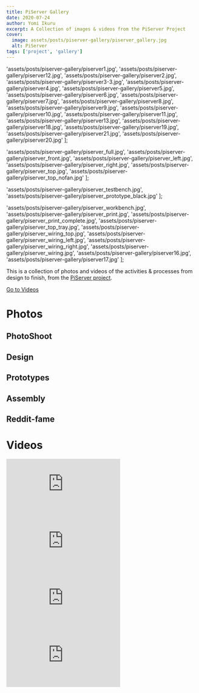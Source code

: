 ```yaml
---
title: PiServer Gallery
date: 2020-07-24
author: Yomi Ikuru
excerpt: A Collection of images & videos from the PiServer Project
cover:
  image: assets/posts/piserver-gallery/piserver_gallery.jpg
  alt: PiServer
tags: ['project', 'gallery']
---
```



  'assets/posts/piserver-gallery/piserver1.jpg',
  'assets/posts/piserver-gallery/piserver12.jpg',
  'assets/posts/piserver-gallery/piserver2.jpg',
  'assets/posts/piserver-gallery/piserver3-3.jpg',
  'assets/posts/piserver-gallery/piserver4.jpg',
  'assets/posts/piserver-gallery/piserver5.jpg',
  'assets/posts/piserver-gallery/piserver6.jpg',
  'assets/posts/piserver-gallery/piserver7.jpg',
  'assets/posts/piserver-gallery/piserver8.jpg',
  'assets/posts/piserver-gallery/piserver9.jpg',
  'assets/posts/piserver-gallery/piserver10.jpg',
  'assets/posts/piserver-gallery/piserver11.jpg',
  'assets/posts/piserver-gallery/piserver13.jpg',
  'assets/posts/piserver-gallery/piserver18.jpg',
  'assets/posts/piserver-gallery/piserver19.jpg',
  'assets/posts/piserver-gallery/piserver21.jpg',
  'assets/posts/piserver-gallery/piserver20.jpg'
];

  'assets/posts/piserver-gallery/piserver_full.jpg',
  'assets/posts/piserver-gallery/piserver_front.jpg',
  'assets/posts/piserver-gallery/piserver_left.jpg',
  'assets/posts/piserver-gallery/piserver_right.jpg',
  'assets/posts/piserver-gallery/piserver_top.jpg',
  'assets/posts/piserver-gallery/piserver_top_nofan.jpg'
];

  'assets/posts/piserver-gallery/piserver_testbench.jpg',
  'assets/posts/piserver-gallery/piserver_prototype_black.jpg'
];

  'assets/posts/piserver-gallery/piserver_workbench.jpg',
  'assets/posts/piserver-gallery/piserver_print.jpg',
  'assets/posts/piserver-gallery/piserver_print_complete.jpg',
  'assets/posts/piserver-gallery/piserver_top_tray.jpg',
  'assets/posts/piserver-gallery/piserver_wiring_top.jpg',
  'assets/posts/piserver-gallery/piserver_wiring_left.jpg',
  'assets/posts/piserver-gallery/piserver_wiring_right.jpg',
  'assets/posts/piserver-gallery/piserver_wiring.jpg',
  'assets/posts/piserver-gallery/piserver16.jpg',
  'assets/posts/piserver-gallery/piserver17.jpg'
];


This is a collection of photos and videos of the activities & processes from design to finish, from the [PiServer project](/piserver).

<a href="#videos">Go to Videos</a>

# Photos

## PhotoShoot

<R2Image key={photoshootImages[0]} alt="Built up PiServer 1.0" />

<R2Image key={photoshootImages[1]} alt="PiServer on my desk and powering an RGB LED light strip" />

<R2Image key={photoshootImages[2]} alt="External ports" />

<R2Image key={photoshootImages[3]} alt="Top OLED display" />

<R2Image key={photoshootImages[4]} alt="Front view" />

<R2Image
  key={photoshootImages[5]}
  alt="Left side view showing connectors, wiring and 12V PSU that powers the HDD and top fan"
/>

<R2Image
  key={photoshootImages[5]}
  alt="Front view showing tray design and 'yellow' covered MOSFETs for RGB LED control"
/>

<R2Image key={photoshootImages[6]} alt="HDD Tray with felt pads to reduce vibration" />

<R2Image key={photoshootImages[7]} alt="3.5 inch 2TB seagate iron wolf HDD on tray" />

<R2Image
  key={photoshootImages[8]}
  alt="Front view showing Raspberry Pi and dc connectors in recessed cable area"
/>

<R2Image key={photoshootImages[9]} alt="Bottom tray in place to partly cover cables" />

<R2Image key={photoshootImages[10]} alt="Left side showing 12V PSU with shroud removed" />

<R2Image
  key={photoshootImages[11]}
  alt="Front view showing 1 of 3 ventilation slits and felt pads in HDD compartment"
/>

<R2Image
  key={photoshootImages[12]}
  alt="Right side showing 5V PSU that powers the Raspberry Pi 4"
/>

<R2Image key={photoshootImages[13]} alt="Rear view showing the inside amd cabling in PiServer" />

<R2Image key={photoshootImages[14]} alt="A closer look of the rear with the HDD taken out" />

## Design

<R2Image
  key={designImages[0]}
  alt="Built Piserver without casing. Space available for two 3.5 inch HDDs"
/>

<R2Image
  key={designImages[1]}
  alt="Front View with visible front airflow vent at the base of the chassis"
/>

<R2Image
  key={designImages[2]}
  alt="Left-side view showing 12V PSU, IEC connector and Ethernet adapter"
/>

<R2Image
  key={designImages[3]}
  alt="Right-side view showing 5V PSU and tray system with a Raspberry Pi mounted"
/>

<R2Image key={designImages[4]} alt="Top View showing a 140mm fan and an OLED display" />

<R2Image
  key={designImages[5]}
  alt="Top View without fan mounted, exposing the inside of the chassis"
/>

## Prototypes

<R2Image key={prototypeImages[0]} alt="Failed prototype being used as a test bench" />

<R2Image
  key={prototypeImages[1]}
  alt="Failed prototype; Very difficult to remove 3D printing supports"
/>

## Assembly

<R2Image key={assemblyImages[0]} alt="My Workbench...work-bed...bed" />

<R2Image key={assemblyImages[1]} alt="Printing PiServer 1.0" />

<R2Image key={assemblyImages[2]} alt="PiServer 1.0 print complete. Print time: 2 Days, 20 Hours" />

<R2Image key={assemblyImages[3]} alt="PiServer top tray with Raspberry Pi 4." />

<R2Image key={assemblyImages[4]} alt="Laying wires in recessed wire area." />

<R2Image key={assemblyImages[5]} alt="Wiring up the left side." />

<R2Image key={assemblyImages[6]} alt="Wiring up the right side." />

<R2Image key={assemblyImages[7]} alt="Mounting the fan on PiServer." />

<R2Image
  key={assemblyImages[8]}
  alt="Placing PiServer outer casing; Very gracious tolerance given to avoid needing to print another."
/>

<R2Image key={assemblyImages[9]} alt="PiServer with its outer casing hovering above it." />

## Reddit-fame

<R2Image key={redditFameImage} alt="PiServer post on r/homelab subreddit" />

# Videos

<div style={{ display: 'flex', flexDirection: 'column', alignItems: 'center' }}>
  <iframe
    style={{ width: '560px', height: '500px' }}
    src="https://www.youtube.com/embed/5Cm1Kj1eGfk?si=-yWWjwhKec3EtrUZ"
    title="OLED & Fan Software Setup"
    frameborder="0"
    allow="accelerometer; autoplay; clipboard-write; encrypted-media; gyroscope; picture-in-picture; web-share"
    referrerpolicy="strict-origin-when-cross-origin"
    allowfullscreen
  ></iframe>
  <PostImageCaption caption="OLED & Fan Software Setup" />
</div>

<div style={{ display: 'flex', flexDirection: 'column', alignItems: 'center' }}>
  <iframe
    style={{ width: '560px', height: '500px' }}
    src="https://www.youtube.com/embed/dBrY3AJkKY4?si=elRS_w3NDIVReQFs"
    title="Initial introductory video to Instagram Story"
    frameborder="0"
    allow="accelerometer; autoplay; clipboard-write; encrypted-media; gyroscope; picture-in-picture; web-share"
    referrerpolicy="strict-origin-when-cross-origin"
    allowfullscreen
  ></iframe>
  <PostImageCaption caption="Initial introductory video to Instagram Story" />
</div>

<div style={{ display: 'flex', flexDirection: 'column', alignItems: 'center' }}>
  <iframe
    style={{ width: '560px', height: '500px' }}
    src="https://www.youtube.com/embed/IoyjjXPkN5s?si=6EbYKaZzeAN_fKAy"
    title="CAD Design Animation of an intial prototype design"
    frameborder="0"
    allow="accelerometer; autoplay; clipboard-write; encrypted-media; gyroscope; picture-in-picture; web-share"
    referrerpolicy="strict-origin-when-cross-origin"
    allowfullscreen
  ></iframe>
  <PostImageCaption caption="CAD Design Animation of an intial prototype design" />
</div>

<div style={{ display: 'flex', flexDirection: 'column', alignItems: 'center' }}>
  <iframe
    style={{ width: '560px', height: '500px' }}
    src="https://www.youtube.com/embed/P3mPqi-lL4s?si=YXbkcyA6qY7lgHK5"
    title="Extra Clips"
    frameborder="0"
    allow="accelerometer; autoplay; clipboard-write; encrypted-media; gyroscope; picture-in-picture; web-share"
    referrerpolicy="strict-origin-when-cross-origin"
    allowfullscreen
  ></iframe>
  <PostImageCaption caption="Extra Clips" />
</div>
